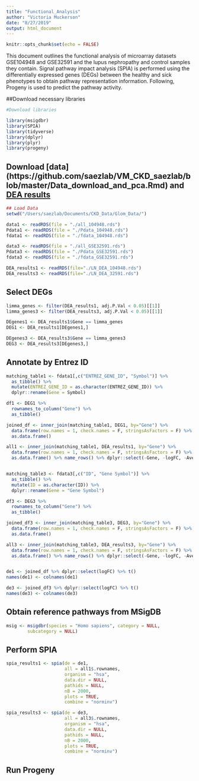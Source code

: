 ```yaml
---
title: "Functional_Analysis"
author: "Victoria Muckerson"
date: "8/27/2019"
output: html_document
---
```


```r
knitr::opts_chunk$set(echo = FALSE)
```

This document outlines the functional analysis of microarray datasets GSE104948 and GSE32591 and the lupus nephropathy and control samples they contain. Signal pathway impact analysis (SPIA) is performed using the differentially expressed genes (DEGs) between the healthy and sick phenotypes to obtain pathway representation information. Following, Progeny is used to predict the pathway activity.


##Download necessary libraries

```r

#Download libraries

library(msigdbr)
library(SPIA)
library(tidyverse)
library(dplyr)
library(plyr)
library(progeny)

```


## Download [data] (https://github.com/saezlab/VM_CKD_saezlab/blob/master/Data_download_and_pca.Rmd) and [DEA results](https://github.com/saezlab/VM_CKD_saezlab/blob/master/DEA.Rmd)

```r

## Load Data
setwd("/Users/saezlab/Documents/CKD_Data/Glom_Data/")

data1 <- readRDS(file = "./all_104948.rds")
Pdata1 <- readRDS(file = "./Pdata_104948.rds")
fdata1 <- readRDS(file = "./fdata_104948.rds")

data3 <- readRDS(file = "./all_GSE32591.rds")
Pdata3 <- readRDS(file = "./Pdata_GSE32591.rds")
fdata3 <- readRDS(file = "./fdata_GSE32591.rds")

DEA_results1 <- readRDS(file="./LN_DEA_104948.rds")
DEA_results3 <- readRDS(file="./LN_DEA_32591.rds")

```


## Select DEGs

```r

limma_genes <- filter(DEA_results1, adj.P.Val < 0.05)[[1]]
limma_genes3 <- filter(DEA_results3, adj.P.Val < 0.05)[[1]]

DEgenes1 <- DEA_results1$Gene == limma_genes
DEG1 <- DEA_results1[DEgenes1,]

DEgenes3 <- DEA_results3$Gene == limma_genes3
DEG3 <- DEA_results3[DEgenes3,]

```


## Annotate by Entrez ID

```r

matching_table1 <- fdata1[,c("ENTREZ_GENE_ID", "Symbol")] %>%
  as_tibble() %>%
  mutate(ENTREZ_GENE_ID = as.character(ENTREZ_GENE_ID)) %>%
  dplyr::rename(Gene = Symbol)

df1 <- DEG1 %>%
  rownames_to_column("Gene") %>%
  as_tibble()

joined_df <- inner_join(matching_table1, DEG1, by="Gene") %>%
  data.frame(row.names = 1, check.names = F, stringsAsFactors = F) %>%
  as.data.frame()

all1 <- inner_join(matching_table1, DEA_results1, by="Gene") %>%
  data.frame(row.names = 1, check.names = F, stringsAsFactors = F) %>%
  as.data.frame() %>% name_rows() %>% dplyr::select(-Gene, -logFC, -AveExpr, -t, -P.Value, -adj.P.Val, -B)


matching_table3 <- fdata3[,c("ID", "Gene Symbol")] %>%
  as_tibble() %>%
  mutate(ID = as.character(ID)) %>%
  dplyr::rename(Gene = "Gene Symbol")

df3 <- DEG3 %>%
  rownames_to_column("Gene") %>%
  as_tibble()

joined_df3 <- inner_join(matching_table3, DEG3, by="Gene") %>%
  data.frame(row.names = 1, check.names = F, stringsAsFactors = F) %>%
  as.data.frame()

all3 <- inner_join(matching_table3, DEA_results3, by="Gene") %>%
  data.frame(row.names = 1, check.names = F, stringsAsFactors = F) %>%
  as.data.frame() %>% name_rows() %>% dplyr::select(-Gene, -logFC, -AveExpr, -t, -P.Value, -adj.P.Val, -B)


de1 <- joined_df %>% dplyr::select(logFC) %>% t()
names(de1) <- colnames(de1)

de3 <- joined_df3 %>% dplyr::select(logFC) %>% t()
names(de3) <- colnames(de3)

```


## Obtain reference pathways from MSigDB

```r

msig <- msigdbr(species = "Homo sapiens", category = NULL,
        subcategory = NULL)

```


## Perform SPIA

```r

spia_results1 <- spia(de = de1,
                      all = all1$.rownames,
                      organism = "hsa",
                      data.dir = NULL,
                      pathids = NULL,
                      nB = 2000,
                      plots = TRUE,
                      combine = "norminv")

spia_results3 <- spia(de = de3,
                      all = all3$.rownames,
                      organism = "hsa",
                      data.dir = NULL,
                      pathids = NULL,
                      nB = 2000,
                      plots = TRUE,
                      combine = "norminv")

```


## Run Progeny













